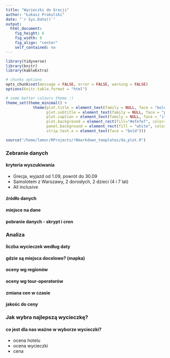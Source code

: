 ```yaml
---
title: "Wycieczki do Grecji"
author: "Łukasz Prokulski"
date: "`r Sys.Date()`"
output: 
  html_document: 
    fig_height: 6
    fig_width: 8
    fig_align: "center"
    self_contained: no
---
```


```r
library(tidyverse)
library(knitr)
library(kableExtra)

# chunks options
opts_chunk$set(message = FALSE, error = FALSE, warning = FALSE)
options(knitr.table.format = "html") 

# some better colours theme :)
theme_set(theme_minimal() +
            theme(plot.title = element_text(family = NULL, face = "bold", size = 18, color = "black"),
                  plot.subtitle = element_text(family = NULL, face = "plain", size = 9, color = "black"),
                  plot.caption = element_text(family = NULL, face = "italic", size = 9, color = "darkgray"),
                  plot.background = element_rect(fill="#efefef", color="#aaaaaa"),
                  panel.background = element_rect(fill = "white", color="black"),
                  strip.text.x = element_text(face = "bold")))

source("/home/lemur/RProjects/!Rmarkdown_templates/da_plot.R")
```

### Zebranie danych
#### kryteria wyszukiwania

* Grecja, wyjazd od 1.09, powrót do 30.09
* Samolotem z Warszawy, 2 dorosłych, 2 dzieci (4 i 7 lat)
* All inclusive


#### źródło danych
#### miejsce na dane
#### pobranie danych - skrypt i cron

### Analiza
#### liczba wycieczek według daty
#### gdzie są miejsca docelowe? (mapka)
#### oceny wg regionów
#### oceny wg tour-operatorów
#### zmiana cen w czasie
#### jakośc do ceny


### Jak wybra najlepszą wycieczkę?
#### co jest dla nas ważne w wyborze wycieczki?
* ocena hotelu
* ocena wycieczki
* cena
